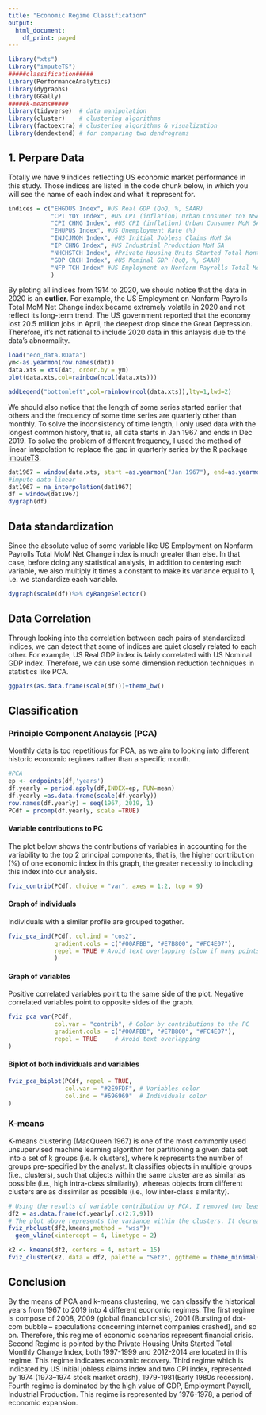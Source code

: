 ```yaml
---
title: "Economic Regime Classification"
output:
  html_document:
    df_print: paged
---
```


```r
library("xts")
library("imputeTS")
#####classification#####
library(PerformanceAnalytics)
library(dygraphs)
library(GGally)
#####k-means#####
library(tidyverse)  # data manipulation
library(cluster)    # clustering algorithms
library(factoextra) # clustering algorithms & visualization
library(dendextend) # for comparing two dendrograms
```

## 1. Perpare Data

Totally we have 9 indices reflecting US economic market performance in this study. Those indices are listed in the code chunk below, in which you will see the name of each index and what it represent for. 
```r
indices = c("EHGDUS Index", #US Real GDP (QoQ, %, SAAR)  
            "CPI YOY Index", #US CPI (inflation) Urban Consumer YoY NSA	
            "CPI CHNG Index", #US CPI (inflation) Urban Consumer MoM SA	
            "EHUPUS Index", #US Unemployment Rate (%)
            "INJCJMOM Index", #US Initial Jobless Claims MoM SA 
            "IP CHNG Index", #US Industrial Production MoM SA	
            "NHCHSTCH Index", #Private Housing Units Started Total Monthly % Change, SA	
            "GDP CRCH Index", #US Nominal GDP (QoQ, %, SAAR)	 
            "NFP TCH Index" #US Employment on Nonfarm Payrolls Total MoM Net Change (SA, Net Monthly Change, thousands) 
            )
```


By ploting all indices from 1914 to 2020, we should notice that the data in 2020 is an **outlier**. For example, the US Employment on Nonfarm Payrolls Total MoM Net Change index became extremely volatile in 2020 and not reflect its long-term trend. The US government reported that the economy lost 20.5 million jobs in April, the deepest drop since the Great Depression. Therefore, it's not rational to include 2020 data in this anlaysis due to the data's abnormality. 

```r
load("eco_data.RData")
ym<-as.yearmon(row.names(dat))
data.xts = xts(dat, order.by = ym)
plot(data.xts,col=rainbow(ncol(data.xts)))
```

```r
addLegend("bottomleft",col=rainbow(ncol(data.xts)),lty=1,lwd=2)
```


We should also notice that the length of some series started earlier that others and the frequency of some time series are quarterly other than monthly. To solve the inconsistency of time length, I only used data with the longest common history, that is, all data starts in Jan 1967 and ends in Dec 2019. To solve the problem of different frequency, I used the method of linear intepolation to replace the gap in quarterly series by the R package [imputeTS](https://journal.r-project.org/archive/2017/RJ-2017-009/RJ-2017-009.pdf). 

```r
dat1967 = window(data.xts, start =as.yearmon("Jan 1967"), end=as.yearmon("Dec 2019"))
#impute data-linear
dat1967 = na_interpolation(dat1967)
df = window(dat1967)
dygraph(df)
```


## Data standardization 

Since the absolute value of some variable like US Employment on Nonfarm Payrolls Total MoM Net Change index is much greater than else. In that case, before doing any statistical analysis, in addition to centering each variable, we also multiply it times a constant to make its variance equal to 1, i.e. we standardize each variable.
```r
dygraph(scale(df))%>% dyRangeSelector()
```

## Data Correlation

Through looking into the correlation between each pairs of standardized indices, we can detect that some of indices are quiet closely related to each other. For example, US Real GDP index is fairly correlated with US Nominal GDP index. Therefore, we can use some dimension reduction techniques in statistics like PCA.

```r
ggpairs(as.data.frame(scale(df)))+theme_bw()
```

## Classification 

### Principle Component Analaysis (PCA)

Monthly data is too repetitious for PCA, as we aim to looking into different historic economic regimes rather than a specific month. 
```r
#PCA
ep <- endpoints(df,'years')
df.yearly = period.apply(df,INDEX=ep, FUN=mean)
df.yearly =as.data.frame(scale(df.yearly))
row.names(df.yearly) = seq(1967, 2019, 1)
PCdf = prcomp(df.yearly, scale =TRUE)
```

####  Variable contributions to PC

The plot below shows the contributions of variables in accounting for the variability to the top 2 principal components, that is, the higher contribution (%) of one economic index in this graph, the greater necessity to including this index into our analysis.
```r
fviz_contrib(PCdf, choice = "var", axes = 1:2, top = 9)
```

#### Graph of individuals

Individuals with a similar profile are grouped together.
```r
fviz_pca_ind(PCdf, col.ind = "cos2",
             gradient.cols = c("#00AFBB", "#E7B800", "#FC4E07"),
             repel = TRUE # Avoid text overlapping (slow if many points)
             )
```

#### Graph of variables

Positive correlated variables point to the same side of the plot. Negative correlated variables point to opposite sides of the graph.
```r
fviz_pca_var(PCdf,
             col.var = "contrib", # Color by contributions to the PC
             gradient.cols = c("#00AFBB", "#E7B800", "#FC4E07"),
             repel = TRUE     # Avoid text overlapping
)
```

#### Biplot of both individuals and variables

```r
fviz_pca_biplot(PCdf, repel = TRUE,
                col.var = "#2E9FDF", # Variables color
                col.ind = "#696969"  # Individuals color
)


```

### K-means

K-means clustering (MacQueen 1967) is one of the most commonly used unsupervised machine learning algorithm for partitioning a given data set into a set of k groups (i.e. k clusters), where k represents the number of groups pre-specified by the analyst. It classifies objects in multiple groups (i.e., clusters), such that objects within the same cluster are as similar as possible (i.e., high intra-class similarity), whereas objects from different clusters are as dissimilar as possible (i.e., low inter-class similarity).

```r
# Using the results of variable contribution by PCA, I removed two least important indices from the original data.
df2 = as.data.frame(df.yearly[,c(2:7,9)])
# The plot above represents the variance within the clusters. It decreases as k increases, but it can be seen a bend (or “elbow”) at k = 4. 
fviz_nbclust(df2,kmeans,method = "wss")+
  geom_vline(xintercept = 4, linetype = 2)

k2 <- kmeans(df2, centers = 4, nstart = 15)
fviz_cluster(k2, data = df2, palette = "Set2", ggtheme = theme_minimal())
```

## Conclusion

By the means of PCA and k-means clustering, we can classify the historical years from 1967 to 2019 into 4 different economic regimes. The first regime is compose of 2008, 2009 (global financial crisis), 2001 (Bursting of dot-com bubble – speculations concerning internet companies crashed), and so on. Therefore, this regime of economic scenarios represent financial crisis. Second Regime is pointed by the Private Housing Units Started Total Monthly Change Index, both 1997-1999 and 2012-2014 are located in this regime. This regime indicates economic recovery. Third regime which is indicated by US Initial jobless claims index and two CPI index, represented by 1974 (1973–1974 stock market crash), 1979-1981(Early 1980s recession).  Fourth regime is dominated by the high value of GDP, Employment Payroll, Industrial Production. This regime is represented by 1976-1978, a period of economic expansion. 
